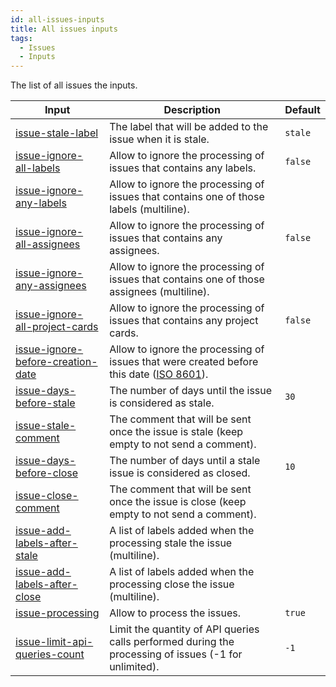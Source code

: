```yaml
---
id: all-issues-inputs
title: All issues inputs
tags:
  - Issues
  - Inputs
---
```


The list of all issues the inputs.

| Input                                                                        | Description                                                                                                                                     | Default |
| ---------------------------------------------------------------------------- | ----------------------------------------------------------------------------------------------------------------------------------------------- | ------- |
| [issue-stale-label](issue-stale-label-input)                                 | The label that will be added to the issue when it is stale.                                                                                     | `stale` |
| [issue-ignore-all-labels](issue-ignore-all-labels-input)                     | Allow to ignore the processing of issues that contains any labels.                                                                              | `false` |
| [issue-ignore-any-labels](issue-ignore-any-labels-input)                     | Allow to ignore the processing of issues that contains one of those labels (multiline).                                                         |         |
| [issue-ignore-all-assignees](issue-ignore-all-assignees-input)               | Allow to ignore the processing of issues that contains any assignees.                                                                           | `false` |
| [issue-ignore-any-assignees](issue-ignore-any-assignees-input)               | Allow to ignore the processing of issues that contains one of those assignees (multiline).                                                      |         |
| [issue-ignore-all-project-cards](issue-ignore-all-project-cards-input)       | Allow to ignore the processing of issues that contains any project cards.                                                                       | `false` |
| [issue-ignore-before-creation-date](issue-ignore-before-creation-date-input) | Allow to ignore the processing of issues that were created before this date ([ISO 8601](https://moment.github.io/luxon/#/parsing?id=iso-8601)). |         |
| [issue-days-before-stale](issue-days-before-stale-input)                     | The number of days until the issue is considered as stale.                                                                                      | `30`    |
| [issue-stale-comment](issue-stale-comment-input)                             | The comment that will be sent once the issue is stale (keep empty to not send a comment).                                                       |         |
| [issue-days-before-close](issue-days-before-close-input)                     | The number of days until a stale issue is considered as closed.                                                                                 | `10`    |
| [issue-close-comment](issue-close-comment-input)                             | The comment that will be sent once the issue is close (keep empty to not send a comment).                                                       |         |
| [issue-add-labels-after-stale](issue-add-labels-after-stale-input)           | A list of labels added when the processing stale the issue (multiline).                                                                         |         |
| [issue-add-labels-after-close](issue-add-labels-after-close-input)           | A list of labels added when the processing close the issue (multiline).                                                                         |         |
| [issue-processing](issue-processing-input)                                   | Allow to process the issues.                                                                                                                    | `true`  |
| [issue-limit-api-queries-count](issue-limit-api-queries-count-input)         | Limit the quantity of API queries calls performed during the processing of issues (-1 for unlimited).                                           | `-1`    |
